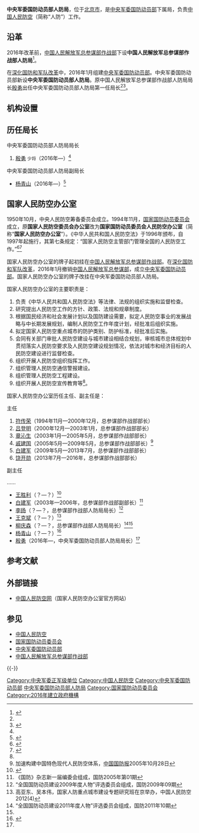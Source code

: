 {{Infobox PRCG
|color = darkgreen
|机构名称 = 中央军委国防动员部人防局
|加挂牌子 = 国家人民防空办公室
|上级机构 = [[中央军委国防动员部|中央军委国防动员部]]
|机构类型 = 中央军委国防动员部下属局
|军事级别 = 正军级|nocat
|标志1 = China Emblem PLA.svg
|标志1说明 = [[中国人民解放军军徽|中国人民解放军军徽]]
|职位1 = 局长
|人员1 = [[殷勇_(解放军)|殷勇]]
|衔级1 = [[中国人民解放军少将|少将]]
|职位2 = 
|人员2 =
|职位3 =
|人员3 =
|职位4 =
|人员4 =
|地址1 = [[北京市|北京市]]
|成立时间 = 2016年
|a=
|b=
|c=
|d=
|E=
|e=
}}

'''中央军委国防动员部人防局'''，位于[[北京市|北京市]]，是[[中央军委国防动员部|中央军委国防动员部]]下属局，负责[[中国人民防空|中国人民防空]]（简称“人防”）工作。

== 沿革 ==
2016年改革前，[[中国人民解放军总参谋部作战部|中国人民解放军总参谋部作战部]]下设'''中国人民解放军总参谋部作战部人防局'''<ref name=":0">{{Cite web|url=http://www.thepaper.cn/newsDetail_forward_1423611|title=原总参作战部人防局局长殷勇调任军委国防动员部人防局局长|accessdate=2017-11-11|author=|date=2016-01-22|work=|publisher=澎湃新闻|archive-date=2019-05-13|archive-url=https://web.archive.org/web/20190513122546/http://www.thepaper.cn/newsDetail_forward_1423611|dead-url=no}}</ref>。

在[[深化国防和军队改革|深化国防和军队改革]]中，2016年1月组建[[中央军委国防动员部|中央军委国防动员部]]。中央军委国防动员部新设'''中央军委国防动员部人防局'''。原中国人民解放军总参谋部作战部人防局局长[[殷勇_(解放军)|殷勇]]出任中央军委国防动员部人防局第一任局长<ref name=":0" /><ref name=":1">{{Cite web|url=http://news.163.com/16/0809/20/BU27T1RE00014SEH.html|title=中央军委国防动员部人防局局长殷勇同时担任国家人防办主任_网易新闻|accessdate=2017-11-11|author=|date=2016-08-09|work=|publisher=网易|archive-url=https://web.archive.org/web/20170904204712/http://news.163.com/16/0809/20/BU27T1RE00014SEH.html|archive-date=2017-09-04|dead-url=yes}}</ref>。

== 机构设置 ==

== 历任局长 ==
{{col-begin}}
{{col-2}}
;中央军委国防动员部人防局局长
# [[殷勇_(解放军)|殷勇]] <small>少将</small>（2016年—）<ref name=":1" />

{{col-2}}
;中央军委国防动员部人防局副局长
*[[杨青山|杨青山]]（2016年—）<ref>{{Cite web|url = http://www.ccad.gov.cn/view/renfangyaowen/20170511/58.html|title = 中央军委国防动员部副部长胡宜树调研指导河北省人防工作|author = |date = 2016-05-31|publisher = 中国人民防空网|language = |accessdate = |quote = |archive-url = https://web.archive.org/web/20180103072619/http://www.ccad.gov.cn/view/renfangyaowen/20170511/58.html|archive-date = 2018-01-03|dead-url = yes}}</ref>
{{col-end}}

== 国家人民防空办公室 ==
1950年10月，中央人民防空筹备委员会成立。1994年11月，[[国家国防动员委员会|国家国防动员委员会]]成立，原'''国家人民防空委员会办公室'''改为'''国家国防动员委员会人民防空办公室'''（简称“'''国家人民防空办公室'''”）。《中华人民共和国人民防空法》于1996年颁布，自1997年起施行，其第七条规定：“国家人民防空主管部门管理全国的人民防空工作。”<ref>{{Cite web|url=http://rfb.hsxgw.gov.cn/n3257/index.html|title=机构沿革|accessdate=2017-11-11|author=|date=|work=|publisher=国家人防办|archive-url=https://web.archive.org/web/20170105021423/http://rfb.hsxgw.gov.cn/n3257/index.html|archive-date=2017-01-05|dead-url=yes}}</ref><ref name=rfbgdw>{{Cite web |url = http://www.gfdy.gov.cn/org/2012-07/20/content_4962724.htm |title = 国家人民防空办公室 |author =  |date = 2012-07-20 |publisher = 中国国防动员网 |language =  |accessdate =  |quote =  |archive-date = 2020-10-20 |archive-url = https://web.archive.org/web/20201020235425/http://www.gfdy.gov.cn/org/2012-07/20/content_4962724.htm |dead-url = no }}</ref>

国家人民防空办公室的牌子起初挂在[[中央军委联合参谋部作战局|中国人民解放军总参谋部作战部]]。在[[深化国防和军队改革|深化国防和军队改革]]，2016年1月撤销[[中国人民解放军总参谋部|中国人民解放军总参谋部]]，成立[[中央军委国防动员部|中央军委国防动员部]]。国家人民防空办公室的牌子改挂在中央军委国防动员部人防局。

国家人民防空办公室的主要职责是：
#负责《中华人民共和国人民防空法》等法律、法规的组织实施和监督检查。
#研究提出人民防空工作的方针、政策、法规和规章制度。
#根据国民经济和社会发展计划以及国防建设需要，拟定人民防空事业的发展战略与中长期发展规划，编制人民防空工作年度计划，经批准后组织实施。
#拟定国家人民防空重点城市的防护类别、防护标准，经批准后实施。
#会同有关部门审批人民防空建设与城市建设相结合规划，审核城市总体规划中贯彻落实人民防空要求及人民防空建设规划情况，依法对城市和经济目标的人民防空建设进行监督检查。
#组织开展人民防空组织指挥工作。
#组织管理人民防空通信警报建设。
#组织管理人民防空工程建设。
#组织开展人民防空宣传教育等<ref name=rfbgdw/>。

国家人民防空办公室历任主任、副主任是：
{{col-begin}}
{{col-2}}
;主任
# [[符传荣|符传荣]]（1994年11月—2000年12月，总参谋部作战部部长）
# [[吕登明|吕登明]]（2000年12月—2003年1月，总参谋部作战部部长）
# [[章沁生|章沁生]]（2003年1月—2005年5月，总参谋部作战部部长）
# [[戚建国|戚建国]]（2005年5月—2009年5月，总参谋部作战部部长）<ref>加速构建中国特色现代人民防空体系，[[中国国防报|中国国防报]]2005年10月28日</ref>
# [[白建军|白建军]]（2009年5月—2013年7月，总参谋部作战部部长）
# [[饶开勋|饶开勋]]（2013年7月—2016年，总参谋部作战部部长）

{{col-2}}
;副主任
……
*[[王胜利|王胜利]]（？—？）<ref>{{Cite web  |url =http://news.sina.com.cn/s/2004-11-30/01164383675s.shtml  |title =石狮经济发展快人防工作搞得好  |author =  |date =2004-11-30  |publisher =新浪  |language =  |accessdate =  |quote =  |archive-date =2019-05-13  |archive-url =https://web.archive.org/web/20190513173714/http://news.sina.com.cn/s/2004-11-30/01164383675s.shtml  |dead-url =no  }}</ref>
*[[白建军|白建军]]（2003年—2006年，总参谋部作战部副部长）<ref>《国防》杂志新一届编委会组成，国防2005年第01期</ref>
*[[李扬_(总参)|李扬]]（？—？，总参谋部作战部人防局局长）<ref>“全国国防动员建设2009年度人物”评选委员会组成，国防2009年09期</ref>
*[[王克斌|王克斌]]（？—？）<ref name=gaowu>高亚东、吴本伟，国家人防重点城市建设专题研究班在京举办，中国人民防空2012(4)</ref>
*[[柳庆森|柳庆森]]（？—？，总参谋部作战部人防局局长）<ref>“全国国防动员建设2011年度人物”评选委员会组成，国防2011年10期</ref><ref name=gaowu/>
*[[杨青山|杨青山]]（？—？）<ref>{{Cite web|url = http://www.hnrf.gov.cn/sitegroup/root/html/ff8080814c30af2f014c4fa745b30651/a354ad47198c41e1b04b6b4187599ca7.html|title = 国家人防办副主任杨青山出席河南省人民防空宣传教育训练（周口）基地揭牌仪式|author = |date = 2017-01-13|publisher = 河南省人民防空办公室|language = |accessdate = |quote = |archive-url = https://web.archive.org/web/20171201034901/http://www.hnrf.gov.cn/sitegroup/root/html/ff8080814c30af2f014c4fa745b30651/a354ad47198c41e1b04b6b4187599ca7.html|archive-date = 2017-12-01|dead-url = yes}}</ref>
*[[殷勇_(解放军)|殷勇]]（2016年—，中央军委国防动员部人防局局长）<ref name=":1" />
{{col-end}}

== 参考文献 ==
{{Reflist}}

== 外部链接 ==
* [https://web.archive.org/web/20160908030612/http://www.ccad.gov.cn/ 中国人民防空网]（国家人民防空办公室官方网站）

== 参见 ==
{{Portal|中华人民共和国|军事航空}}
* [[中国人民防空|中国人民防空]]
* [[国家国防动员委员会|国家国防动员委员会]]
* [[中央军委国防动员部|中央军委国防动员部]]
* [[中国人民解放军总参谋部作战部|中国人民解放军总参谋部作战部]]

{{-}}
{{中央军委|属}}

[[Category:中央军委正军级单位|Category:中央军委正军级单位]]
[[Category:中国人民防空|Category:中国人民防空]]
[[Category:中央军委国防动员部|Category:中央军委国防动员部]]
[[Category:中央军委国防动员部人防局|]]
[[Category:国家国防动员委员会|Category:国家国防动员委员会]]
[[Category:2016年建立政府機構|Category:2016年建立政府機構]]